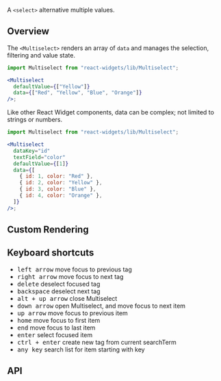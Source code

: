 
A `<select>` alternative multiple values.

## Overview

The `<Multiselect>` renders an array of `data` and manages the selection, filtering and value state.

```jsx
import Multiselect from "react-widgets/lib/Multiselect";

<Multiselect
  defaultValue={["Yellow"]}
  data={["Red", "Yellow", "Blue", "Orange"]}
/>;
```

Like other React Widget components, data can be complex; not limited to strings or numbers.

```jsx
import Multiselect from "react-widgets/lib/Multiselect";

<Multiselect
  dataKey="id"
  textField="color"
  defaultValue={[1]}
  data={[
    { id: 1, color: "Red" },
    { id: 2, color: "Yellow" },
    { id: 3, color: "Blue" },
    { id: 4, color: "Orange" },
  ]}
/>;
```

## Custom Rendering

## Keyboard shortcuts

- <kbd>left arrow</kbd> move focus to previous tag
- <kbd>right arrow</kbd> move focus to next tag
- <kbd>delete</kbd> deselect focused tag
- <kbd>backspace</kbd> deselect next tag
- <kbd>alt + up arrow</kbd> close Multiselect
- <kbd>down arrow</kbd> open Multiselect, and move focus to next
  item
- <kbd>up arrow</kbd> move focus to previous item
- <kbd>home</kbd> move focus to first item
- <kbd>end</kbd> move focus to last item
- <kbd>enter</kbd> select focused item
- <kbd>ctrl + enter</kbd> create new tag from current searchTerm
- <kbd>any key</kbd> search list for item starting with key

## API

<PropsList props={MultiselectMetadata.props} />
